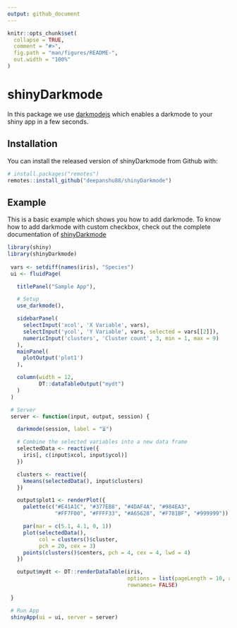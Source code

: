 ```yaml
---
output: github_document
---
```


<!-- README.md is generated from README.Rmd. Please edit that file -->

```r
knitr::opts_chunk$set(
  collapse = TRUE,
  comment = "#>",
  fig.path = "man/figures/README-",
  out.width = "100%"
)
```

# shinyDarkmode

<!-- badges: start -->
<!-- badges: end -->

In this package we use [darkmodejs](https://darkmodejs.learn.uno/) which enables a darkmode to your shiny app in a few seconds.

## Installation

You can install the released version of shinyDarkmode from Github with:

``` r
# install.packages("remotes")
remotes::install_github("deepanshu88/shinyDarkmode")
```

## Example

This is a basic example which shows you how to add darkmode. To know how to add darkmode with custom checkbox, check out the complete documentation of [shinyDarkmode](https://listendata.com/)

```r
library(shiny)
library(shinyDarkmode)
 
 vars <- setdiff(names(iris), "Species")
 ui <- fluidPage(

   titlePanel("Sample App"),

   # Setup
   use_darkmode(),

   sidebarPanel(
     selectInput('xcol', 'X Variable', vars),
     selectInput('ycol', 'Y Variable', vars, selected = vars[[2]]),
     numericInput('clusters', 'Cluster count', 3, min = 1, max = 9)
   ),
   mainPanel(
     plotOutput('plot1')
   ),

   column(width = 12,
          DT::dataTableOutput("mydt")
   )
 )

 # Server
 server <- function(input, output, session) {

   darkmode(session, label = "⏳")

   # Combine the selected variables into a new data frame
   selectedData <- reactive({
     iris[, c(input$xcol, input$ycol)]
   })

   clusters <- reactive({
     kmeans(selectedData(), input$clusters)
   })

   output$plot1 <- renderPlot({
     palette(c("#E41A1C", "#377EB8", "#4DAF4A", "#984EA3",
               "#FF7F00", "#FFFF33", "#A65628", "#F781BF", "#999999"))

     par(mar = c(5.1, 4.1, 0, 1))
     plot(selectedData(),
          col = clusters()$cluster,
          pch = 20, cex = 3)
     points(clusters()$centers, pch = 4, cex = 4, lwd = 4)
   })

   output$mydt <- DT::renderDataTable(iris,
                                      options = list(pageLength = 10, autoWidth = TRUE),
                                      rownames= FALSE)

 }

 # Run App
 shinyApp(ui = ui, server = server)
```


